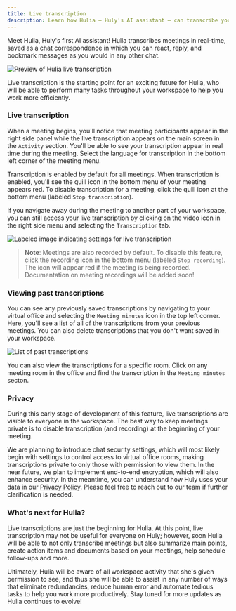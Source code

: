 ```yaml
---
title: Live transcription
description: Learn how Hulia — Huly's AI assistant — can transcribe your meetings in real time.
---
```



Meet Hulia, Huly's first AI assistant! Hulia transcribes meetings in real-time, saved as a chat correspondence in which you can react, reply, and bookmark messages as you would in any other chat.

<Image 
src={liveTranscription} 
alt='Preview of Hulia live transcription' 
inferSize
quality='max'
/>

Live transcription is the starting point for an exciting future for Hulia, who will be able to perform many tasks throughout your workspace to help you work more efficiently.

### Live transcription

When a meeting begins, you'll notice that meeting participants appear in the right side panel while the live transcription appears on the main screen in the `Activity` section. You'll be able to see your transcription appear in real time during the meeting. Select the language for transcription in the bottom left corner of the meeting menu.

Transcription is enabled by default for all meetings. When transcription is enabled, you'll see the quill icon in the bottom menu of your meeting appears red. To disable transcription for a meeting, click the quill icon at the bottom menu (labeled `Stop transcription`). 

If you navigate away during the meeting to another part of your workspace, you can still access your live transcription by clicking on the video icon in the right side menu and selecting the `Transcription` tab.

<Image 
src={liveTranscriptionGuide} 
alt='Labeled image indicating settings for live transcription' 
inferSize
quality='max'
/>

> **Note**: Meetings are also recorded by default. To disable this feature, click the recording icon in the bottom menu (labeled `Stop recording`). The icon will appear red if the meeting is being recorded. Documentation on meeting recordings will be added soon!

### Viewing past transcriptions

You can see any previously saved transcriptions by navigating to your virtual office and selecting the `Meeting minutes` icon in the top left corner. Here, you'll see a list of all of the transcriptions from your previous meetings. You can also delete transcriptions that you don't want saved in your workspace.

<Image 
src={liveTranscriptionViewAll} 
alt='List of past transcriptions' 
inferSize
quality='max'
/>

You can also view the transcriptions for a specific room. Click on any meeting room in the office and find the transcription in the `Meeting minutes` secton.

### Privacy

During this early stage of development of this feature, live transcriptions are visible to everyone in the workspace. The best way to keep meetings private is to disable transcription (and recording) at the beginning of your meeting.

We are planning to introduce chat security settings, which will most likely begin with settings to control access to virtual office rooms, making transcriptions private to only those with permission to view them. In the near future, we plan to implement end-to-end encryption, which will also enhance security. In the meantime, you can understand how Huly uses your data in our [Privacy Policy](https://huly.io/legal/privacy). Please feel free to reach out to our team if further clarification is needed.

### What's next for Hulia?

Live transcriptions are just the beginning for Hulia. At this point, live transcription may not be useful for everyone on Huly; however, soon Hulia will be able to not only transcribe meetings but also summarize main points, create action items and documents based on your meetings, help schedule follow-ups and more.

Ultimately, Hulia will be aware of all workspace activity that she's given permission to see, and thus she will be able to assist in any number of ways that eliminate redundancies, reduce human error and automate tedious tasks to help you work more productively. Stay tuned for more updates as Hulia continues to evolve!